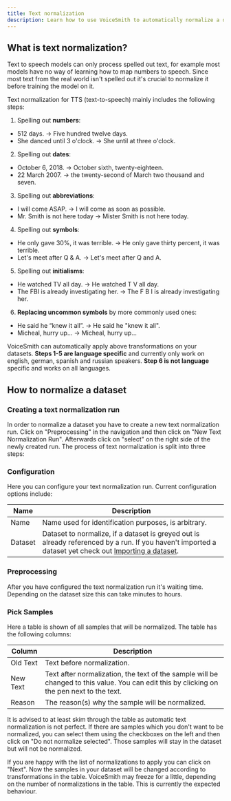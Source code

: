 ```yaml
---
title: Text normalization
description: Learn how to use VoiceSmith to automatically normalize a dataset for use in text-to-speech.
---
```


## What is text normalization?

Text to speech models can only process spelled out text, for example most models have no way
of learning how to map numbers to speech. Since most text from the real world isn't spelled out it's crucial
to normalize it before training the model on it.

Text normalization for TTS (text-to-speech) mainly includes the following steps:

1. Spelling out **numbers**:

- 512 days. -> Five hundred twelve days.
- She danced until 3 o'clock. -> She until at three o'clock.

2. Spelling out **dates**:

- October 6, 2018. -> October sixth, twenty-eighteen.
- 22 March 2007. -> the twenty-second of March two thousand and seven.

3. Spelling out **abbreviations**:

- I will come ASAP. -> I will come as soon as possible.
- Mr. Smith is not here today -> Mister Smith is not here today.

4. Spelling out **symbols**:

- He only gave 30%, it was terrible. -> He only gave thirty percent, it was terrible.
- Let's meet after Q & A. -> Let's meet after Q and A.

5. Spelling out **initialisms**:

- He watched TV all day. -> He watched T V all day.
- The FBI is already investigating her. -> The F B I is already investigating her.

6. **Replacing uncommon symbols** by more commonly used ones:

- He said he “knew it all”. -> He said he "knew it all".
- Micheal, hurry up… -> Micheal, hurry up...

VoiceSmith can automatically apply above transformations on your datasets. **Steps 1-5 are language
specific** and currently only work on english, german, spanish and russian speakers.
**Step 6 is not language** specific and works on all languages.

## How to normalize a dataset

### Creating a text normalization run

In order to normalize a dataset you have to create a new text normalization run. Click on
"Preprocessing" in the navigation and then click on "New Text Normalization Run". Afterwards
click on "select" on the right side of the newly created run. The process of text normalization
is split into three steps:

### Configuration

Here you can configure your text normalization run. Current configuration options include:

| Name    | Description                                                                                                                                                                         |
| ------- | ----------------------------------------------------------------------------------------------------------------------------------------------------------------------------------- |
| Name    | Name used for identification purposes, is arbitrary.                                                                                                                                |
| Dataset | Dataset to normalize, if a dataset is greyed out is already referenced by a run. If you haven't imported a dataset yet check out [Importing a dataset](/usage/importing-a-dataset). |

### Preprocessing

After you have configured the text normalization run it's waiting time. Depending on the dataset size this can take minutes to hours.

### Pick Samples

Here a table is shown of all samples that will be normalized. The table has the following columns:

| Column   | Description                                                                                                                                |
| -------- | ------------------------------------------------------------------------------------------------------------------------------------------ |
| Old Text | Text before normalization.                                                                                                                 |
| New Text | Text after normalization, the text of the sample will be changed to this value. You can edit this by clicking on the pen next to the text. |
| Reason   | The reason(s) why the sample will be normalized.                                                                                           |

It is advised to at least skim through the table as automatic text normalization is not perfect. If there are samples which you don't want to be normalized,
you can select them using the checkboxes on the left and then click on "Do not normalize selected". Those samples will stay in the dataset but will not be normalized.

If you are happy with the list of normalizations to apply you can click on "Next".
Now the samples in your dataset will be changed according to transformations in the table. VoiceSmith may freeze for a little,
depending on the number of normalizations in the table. This is currently the expected behaviour.
